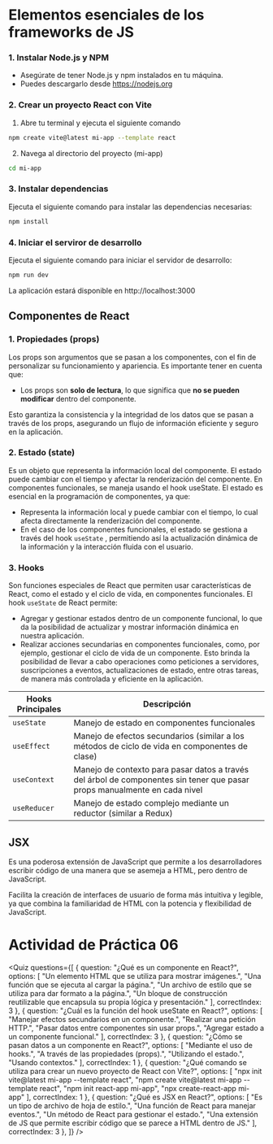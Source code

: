 # Elementos esenciales de los frameworks de JS

### 1. Instalar Node.js y NPM

- Asegúrate de tener Node.js y npm instalados en tu máquina.
- Puedes descargarlo desde https://nodejs.org

### 2. Crear un proyecto React con Vite

1. Abre tu terminal y ejecuta el siguiente comando

```sh
npm create vite@latest mi-app --template react
```

2. Navega al directorio del proyecto (mi-app)

```sh
cd mi-app
```

### 3. Instalar dependencias
Ejecuta el siguiente comando para instalar las dependencias necesarias:

```sh
npm install
```

### 4. Iniciar el serviror de desarrollo
Ejecuta el siguiente comando para iniciar el servidor de desarrollo:

```sh
npm run dev
```

La aplicación estará disponible en http://localhost:3000

## Componentes de React

### 1. Propiedades (props)
Los props son argumentos que se pasan a los componentes, con el fin de personalizar su funcionamiento y apariencia. Es importante tener en cuenta que:

- Los props son **solo de lectura**, lo que significa que **no se pueden modificar** dentro del componente.

Esto garantiza la consistencia y la integridad de los datos que se pasan a través de los props, asegurando un flujo de información eficiente y seguro en la aplicación.

### 2. Estado (state)
Es un objeto que representa la información local del componente. El estado puede cambiar con el tiempo y afectar la renderización del componente. En componentes funcionales, se maneja usando el hook useState. El estado es esencial en la programación de componentes, ya que:

- Representa la información local y puede cambiar con el tiempo, lo cual afecta directamente la renderización del componente.
- En el caso de los componentes funcionales, el estado se gestiona a través del hook `useState` , permitiendo así la actualización dinámica de la información y la interacción fluida con el usuario. 

### 3. Hooks
Son funciones especiales de React que permiten usar características de React, como el estado y el ciclo de vida, en componentes funcionales. El hook `useState` de React permite:

- Agregar y gestionar estados dentro de un componente funcional, lo que da la posibilidad de actualizar y mostrar información dinámica en nuestra aplicación.
- Realizar acciones secundarias en componentes funcionales, como, por ejemplo, gestionar el ciclo de vida de un componente. Esto brinda la posibilidad de llevar a cabo operaciones como peticiones a servidores, suscripciones a eventos, actualizaciones de estado, entre otras tareas, de manera más controlada y eficiente en la aplicación.


|Hooks Principales|Descripción|
|---|---|
|`useState`|Manejo de estado en componentes funcionales|
|`useEffect`|Manejo de efectos secundarios (similar a los métodos de ciclo de vida en componentes de clase)|
|`useContext`|Manejo de contexto para pasar datos a través del árbol de componentes sin tener que pasar props manualmente en cada nivel|
|`useReducer`|Manejo de estado complejo mediante un reductor (similar a Redux)|

## JSX
Es una poderosa extensión de JavaScript que permite a los desarrolladores escribir código de una manera que se asemeja a HTML, pero dentro de JavaScript.

Facilita la creación de interfaces de usuario de forma más intuitiva y legible, ya que combina la familiaridad de HTML con la potencia y flexibilidad de JavaScript. 


# Actividad de Práctica 06


<Quiz questions={[
	{
		question: "¿Qué es un componente en React?",
		options: [
			"Un elemento HTML que se utiliza para mostrar imágenes.",
			"Una función que se ejecuta al cargar la página.",
			"Un archivo de estilo que se utiliza para dar formato a la página.",
			"Un bloque de construcción reutilizable que encapsula su propia lógica y presentación."
		],
		correctIndex: 3
	},
    {
		question: "¿Cuál es la función del hook useState en React?",
		options: [
			"Manejar efectos secundarios en un componente.",
			"Realizar una petición HTTP.",
			"Pasar datos entre componentes sin usar props.",
			"Agregar estado a un componente funcional."
		],
		correctIndex: 3
	},
    {
		question: "¿Cómo se pasan datos a un componente en React?",
		options: [
			"Mediante el uso de hooks.",
			"A través de las propiedades (props).",
			"Utilizando el estado.",
			"Usando contextos."
		],
		correctIndex: 1
	},
    {
		question: "¿Qué comando se utiliza para crear un nuevo proyecto de React con Vite?",
		options: [
			"npx init vite@latest mi-app --template react",
			"npm create vite@latest mi-app --template react",
			"npm init react-app mi-app",
			"npx create-react-app mi-app"
		],
		correctIndex: 1
	},
    {
		question: "¿Qué es JSX en React?",
		options: [
			"Es un tipo de archivo de hoja de estilo.",
			"Una función de React para manejar eventos.",
			"Un método de React para gestionar el estado.",
			"Una extensión de JS que permite escribir código que se parece a HTML dentro de JS."
		],
		correctIndex: 3
	},
]} />
